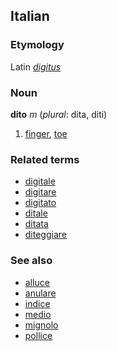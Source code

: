==Italian==
===Etymology===
Latin ''[[digitus]]''
===Noun===
'''dito''' ''m'' (''plural'': dita, diti)

# [[finger]], [[toe]]

===Related terms===
*[[digitale]]
*[[digitare]]
*[[digitato]]
*[[ditale]]
*[[ditata]]
*[[diteggiare]]

===See also===
*[[alluce]]
*[[anulare]]
*[[indice]]
*[[medio]]
*[[mignolo]]
*[[pollice]]